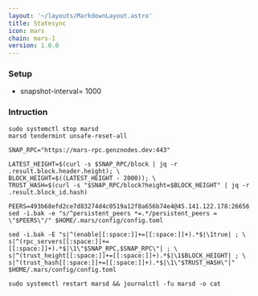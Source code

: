 ```yaml
---
layout: '~/layouts/MarkdownLayout.astro'
title: Statesync
icon: mars
chain: mars-1
version: 1.0.0
---
```

### Setup

- snapshot-interval= 1000

### Intruction

```
sudo systemctl stop marsd
marsd tendermint unsafe-reset-all

SNAP_RPC="https://mars-rpc.genznodes.dev:443"

LATEST_HEIGHT=$(curl -s $SNAP_RPC/block | jq -r .result.block.header.height); \
BLOCK_HEIGHT=$((LATEST_HEIGHT - 2000)); \
TRUST_HASH=$(curl -s "$SNAP_RPC/block?height=$BLOCK_HEIGHT" | jq -r .result.block_id.hash)

PEERS=493b68efd2ce7d83274d4c0519a12f8a656b74e4@45.141.122.178:26656
sed -i.bak -e "s/^persistent_peers *=.*/persistent_peers = \"$PEERS\"/" $HOME/.mars/config/config.toml

sed -i.bak -E "s|^(enable[[:space:]]+=[[:space:]]+).*$|\1true| ; \
s|^(rpc_servers[[:space:]]+=[[:space:]]+).*$|\1\"$SNAP_RPC,$SNAP_RPC\"| ; \
s|^(trust_height[[:space:]]+=[[:space:]]+).*$|\1$BLOCK_HEIGHT| ; \
s|^(trust_hash[[:space:]]+=[[:space:]]+).*$|\1\"$TRUST_HASH\"|" $HOME/.mars/config/config.toml

sudo systemctl restart marsd && journalctl -fu marsd -o cat
```